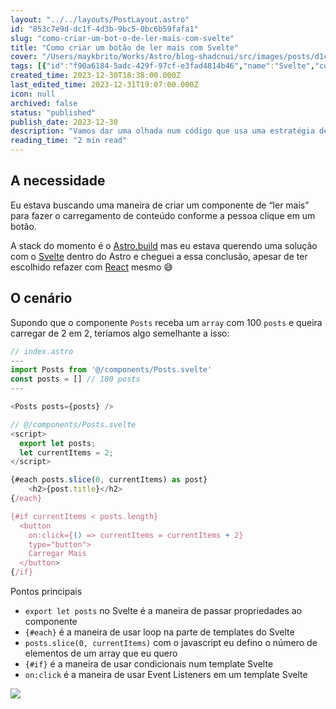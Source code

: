 ```yaml
---
layout: "../../layouts/PostLayout.astro"
id: "853c7e9d-dc1f-4d3b-9bc5-0bc6b59fafa1"
slug: "como-criar-um-bot-o-de-ler-mais-com-svelte"
title: "Como criar um botão de ler mais com Svelte"
cover: "/Users/maykbrito/Works/Astro/blog-shadcnui/src/images/posts/d1c88f049a7345840ba733777f67ee2831e83e3c12c45d3776cf61018a70985d-cover.png"
tags: [{"id":"f90a6184-5adc-429f-97cf-e3fad4814b46","name":"Svelte","color":"default"},{"id":"364264e4-6017-49f0-8e76-19845f2d3eae","name":"Astro","color":"blue"}]
created_time: 2023-12-30T18:38:00.000Z
last_edited_time: 2023-12-31T19:07:00.000Z
icon: null
archived: false
status: "published"
publish_date: 2023-12-30
description: "Vamos dar uma olhada num código que usa uma estratégia de carregar mais items com Svelte"
reading_time: "2 min read"
---
```



## A necessidade


Eu estava buscando uma maneira de criar um componente de “ler mais” para fazer o carregamento de conteúdo conforme a pessoa clique em um botão.


A stack do momento é o [Astro.build](http://astro.build/) mas eu estava querendo uma solução com o [Svelte](http://svelte.dev/) dentro do Astro e cheguei a essa conclusão, apesar de ter escolhido refazer com [React](http://react.dev/) mesmo 😅



## O cenário


Supondo que o componente `Posts` receba um `array` com 100 `posts` e queira carregar de 2 em 2, teríamos algo semelhante a isso:


```javascript
// index.astro
---
import Posts from '@/components/Posts.svelte'
const posts = [] // 100 posts 
---

<Posts posts={posts} />
```


```javascript
// @/components/Posts.svelte
<script>
  export let posts;
  let currentItems = 2;
</script>

{#each posts.slice(0, currentItems) as post}
	<h2>{post.title}</h2>
{/each}

{#if currentItems < posts.length}
  <button
    on:click={() => currentItems = currentItems + 2}
    type="button">
    Carregar Mais
  </button>
{/if}
```


Pontos principais

- `export let posts` no Svelte é a maneira de passar propriedades ao componente
- `{#each}` é a maneira de usar loop na parte de templates do Svelte
- `posts.slice(0, currentItems)` com o javascript eu defino o número de elementos de um array que eu quero
- `{#if}` é a maneira de usar condicionais num template Svelte
- `on:click` é a maneira de usar Event Listeners em um template Svelte

<Image src="/images/posts/decf3ae4858430515c48f283663ac4cf3d170bc8fc3e7682c1d39219a879958e.gif" />


